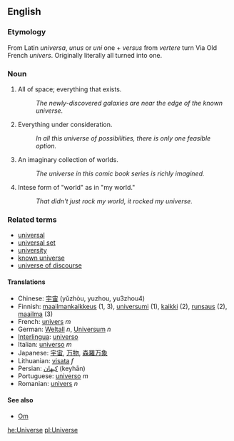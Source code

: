==English==
===Etymology===
From Latin ''universa'', ''unus'' or ''uni'' one + ''versus'' from ''vertere'' turn
Via Old French ''univers''.  Originally literally all turned into one.

===Noun===

#All of space; everything that exists.
#: ''The newly-discovered galaxies are near the edge of the known universe.''
# Everything under consideration.
#: ''In all this universe of possibilities, there is only one feasible option.''
# An imaginary collection of worlds.
#: ''The universe in this comic book series is richly imagined.''
# Intese form of "world" as in "my world."
#: ''That didn't just rock my world, it rocked my universe.''

===Related terms===

*[[universal]]
*[[universal set]]
*[[university]]
*[[known universe]]
*[[universe of discourse]]

====Translations====
*Chinese: [[宇宙]] (yǔzhòu, yuzhou, yu3zhou4)
*Finnish: [[maailmankaikkeus]] (1, 3), [[universumi]] (1), [[kaikki]] (2), [[runsaus]] (2), [[maailma]] (3)
*French: [[univers]] ''m''
*German: [[Weltall]] ''n'', [[Universum]] ''n''
*[[Interlingua]]: [[universo#Interlingua|universo]]
*Italian: [[universo#Italian|universo]] ''m''
*Japanese: [[宇宙]], [[万物]], [[森羅万象]]
*Lithuanian: [[visata]] ''f''
*Persian: [[كیهان]] (keyhān)
*Portuguese: [[universo#Portuguese|universo]] ''m''
*Romanian: [[univers]] ''n''

====See also====
*[[Om]]

[[he:Universe]]
[[pl:Universe]]